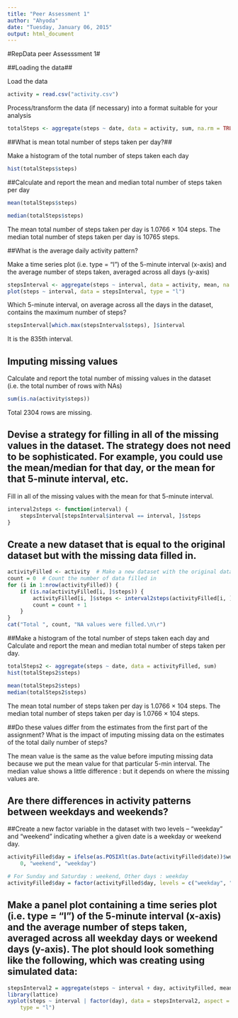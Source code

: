 ```yaml
---
title: "Peer Assessment 1"
author: "Ahyoda"
date: "Tuesday, January 06, 2015"
output: html_document
---
```


#RepData peer Assesssment 1#

##Loading the data##

Load the data
```r
activity = read.csv("activity.csv")

```

Process/transform the data (if necessary) into a format suitable for your analysis
```r
totalSteps <- aggregate(steps ~ date, data = activity, sum, na.rm = TRUE)

```

##What is mean total number of steps taken per day?##

Make a histogram of the total number of steps taken each day
```r
hist(totalSteps$steps)

```



##Calculate and report the mean and median total number of steps taken per day


```r
mean(totalSteps$steps)

```

```r
median(totalSteps$steps)
```

The mean total number of steps taken per day is 1.0766 × 104 steps.
The median total number of steps taken per day is 10765 steps.

##What is the average daily activity pattern?

Make a time series plot (i.e. type = "l") of the 5-minute interval (x-axis) and the average number of steps taken, averaged across all days (y-axis)
```r
stepsInterval <- aggregate(steps ~ interval, data = activity, mean, na.rm = TRUE)
plot(steps ~ interval, data = stepsInterval, type = "l")


```



Which 5-minute interval, on average across all the days in the dataset, contains the maximum number of steps?
```r
stepsInterval[which.max(stepsInterval$steps), ]$interval
```



It is the 835th interval.

## Imputing missing values

Calculate and report the total number of missing values in the dataset (i.e. the total number of rows with NAs)

```r
sum(is.na(activity$steps))

```

Total 2304 rows are missing.

## Devise a strategy for filling in all of the missing values in the dataset. The strategy does not need to be sophisticated. For example, you could use the mean/median for that day, or the mean for that 5-minute interval, etc.


Fill in all of the missing values with the mean for that 5-minute interval. 

```r
interval2steps <- function(interval) {
    stepsInterval[stepsInterval$interval == interval, ]$steps
}

```

## Create a new dataset that is equal to the original dataset but with the missing data filled in.

```r
activityFilled <- activity  # Make a new dataset with the original data
count = 0  # Count the number of data filled in
for (i in 1:nrow(activityFilled)) {
    if (is.na(activityFilled[i, ]$steps)) {
        activityFilled[i, ]$steps <- interval2steps(activityFilled[i, ]$interval)
        count = count + 1
    }
}
cat("Total ", count, "NA values were filled.\n\r")

```

##Make a histogram of the total number of steps taken each day and Calculate and report the mean and median total number of steps taken per day.
```r
totalSteps2 <- aggregate(steps ~ date, data = activityFilled, sum)
hist(totalSteps2$steps)

mean(totalSteps2$steps)
median(totalSteps2$steps)

```


The mean total number of steps taken per day is 1.0766 × 104 steps.
The median total number of steps taken per day is 1.0766 × 104 steps.

##Do these values differ from the estimates from the first part of the assignment? What is the impact of imputing missing data on the estimates of the total daily number of steps?

The mean value is the same as the value before imputing missing data because we put the mean value for that particular 5-min interval. The median value shows a little difference : but it depends on where the missing values are.

## Are there differences in activity patterns between weekdays and weekends?

##Create a new factor variable in the dataset with two levels – “weekday” and “weekend” indicating whether a given date is a weekday or weekend day.
```r
activityFilled$day = ifelse(as.POSIXlt(as.Date(activityFilled$date))$wday%%6 == 
    0, "weekend", "weekday")

# For Sunday and Saturday : weekend, Other days : weekday
activityFilled$day = factor(activityFilled$day, levels = c("weekday", "weekend"))

```

## Make a panel plot containing a time series plot (i.e. type = "l") of the 5-minute interval (x-axis) and the average number of steps taken, averaged across all weekday days or weekend days (y-axis). The plot should look something like the following, which was creating using simulated data:
```r
stepsInterval2 = aggregate(steps ~ interval + day, activityFilled, mean)
library(lattice)
xyplot(steps ~ interval | factor(day), data = stepsInterval2, aspect = 1/2, 
    type = "l")

```



